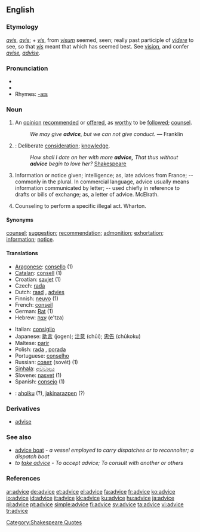 ==English==

===Etymology===
{{OE.}} ''[[avis]]'', {{F.}} ''[[avis]]''; + {{OF.}} ''[[vis]]'', from {{L.}} ''[[visum]]'' seemed, seen; really past participle of ''[[videre]]'' to see, so that ''[[vis]]'' meant that which has seemed best.  See [[vision]], and confer ''[[avise]], [[advise]]''.

===Pronunciation===
* {{audio|en-us-advice.ogg|Audio (US)}}
* {{IPA|ædˈvaɪs}}
* Rhymes: [[Rhymes:English:-aɪs|-aɪs]]

===Noun===
{{en-noun}}

# An [[opinion]] [[recommend]]ed or [[offer]]ed, as [[worthy]] to be [[follow]]ed; [[counsel]].
#: ''We may give '''advice''', but we can not give conduct.'' &mdash; Franklin
# {{obsolete}}: Deliberate [[consideration]]; [[knowledge]].
#: ''How shall I dote on her with more '''advice,''' That thus without '''advice''' begin to love her?'' [[w:Shakespeare|Shakespeare]]
# Information or notice given; intelligence; as, late advices from France; -- commonly in the plural. In commercial language, advice usually means information communicated by letter; -- used chiefly in reference to drafts or bills of exchange; as, a letter of advice. McElrath.
# {{context|Criminal Law}} Counseling to perform a specific illegal act. Wharton.

====Synonyms====
[[counsel]]; [[suggestion]]; [[recommendation]]; [[admonition]]; [[exhortation]]; [[information]]; [[notice]].

====Translations====
{{trans-top|An opinion recommended or offered, as worthy to be followed; counsel.}}
* [[Aragonese]]: [[consello]] {{m}} (1)
* [[Catalan]]: [[consell]] {{m}} (1)
* Croatian: [[savjet]] (1)
* Czech: [[rada]] {{f}}
* Dutch: [[raad]] {{m}}, [[advies]]
* Finnish: [[neuvo]] (1)
* French: [[conseil]] {{m}}
* German: [[Rat]] {{m}} (1)
* Hebrew: [[עצה]] (e'tza)
{{trans-mid}}
* Italian: [[consiglio]] {{m}}
* Japanese: [[助言]] (jogen); [[注意]] (chūi); [[忠告]] (chūkoku)
* Maltese: [[parir]] {{m}}
* Polish: [[rada]] {{f}}, [[porada]] {{f}}
* Portuguese: [[conselho]] {{m}}
* Russian: [[совет]] (sovét) (1)
* [[Sinhala]]: [[අවවාදය]] {{n}}
* Slovene: [[nasvet]] {{m}} (1)
* Spanish: [[consejo]] {{m}} (1)
{{trans-bottom}}

{{checktrans}}
* {{ttbc|Basque}}: [[aholku]] (?), [[jakinarazpen]] (?)

===Derivatives===
* [[advise]]

===See also===
* [[advice boat]] - ''a vessel employed to carry dispatches or to reconnoiter; a dispatch boat''
* ''to [[take advice]]'' - ''To accept advice; To consult with another or others''

===References===
{{R:1913}}

[[Category:Shakespeare Quotes]]

[[ar:advice]]
[[de:advice]]
[[et:advice]]
[[el:advice]]
[[fa:advice]]
[[fr:advice]]
[[ko:advice]]
[[io:advice]]
[[id:advice]]
[[it:advice]]
[[kk:advice]]
[[ku:advice]]
[[hu:advice]]
[[ja:advice]]
[[pl:advice]]
[[pt:advice]]
[[simple:advice]]
[[fi:advice]]
[[sv:advice]]
[[ta:advice]]
[[vi:advice]]
[[tr:advice]]
